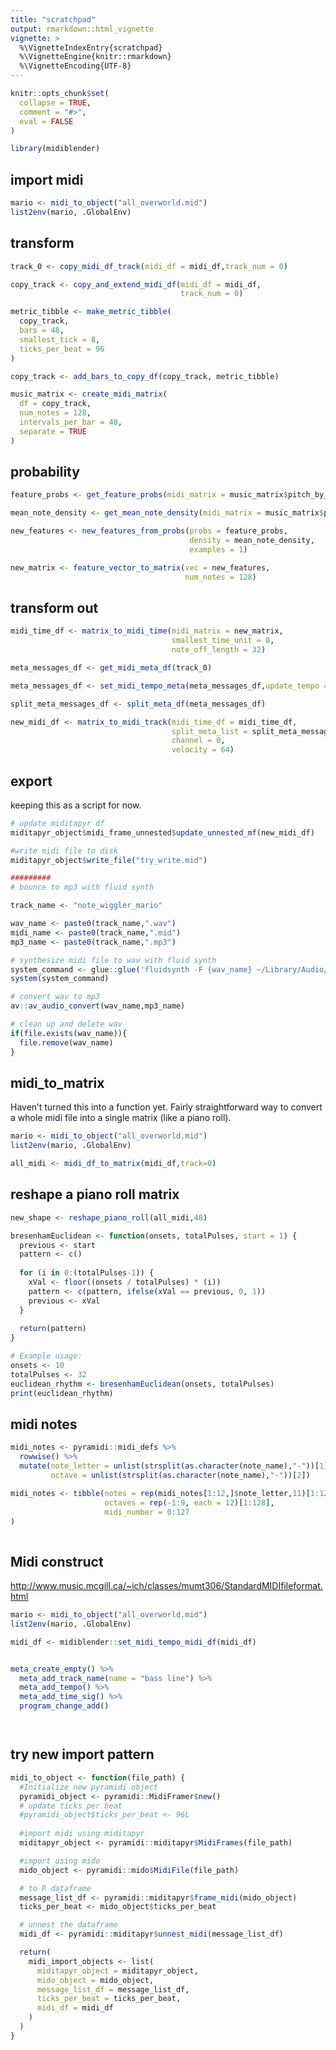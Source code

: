 ```yaml
---
title: "scratchpad"
output: rmarkdown::html_vignette
vignette: >
  %\VignetteIndexEntry{scratchpad}
  %\VignetteEngine{knitr::rmarkdown}
  %\VignetteEncoding{UTF-8}
---
```


```r
knitr::opts_chunk$set(
  collapse = TRUE,
  comment = "#>",
  eval = FALSE
)
```

```r
library(midiblender)
```


## import midi

```r
mario <- midi_to_object("all_overworld.mid")
list2env(mario, .GlobalEnv)
```

## transform

```r
track_0 <- copy_midi_df_track(midi_df = midi_df,track_num = 0)

copy_track <- copy_and_extend_midi_df(midi_df = midi_df,
                                      track_num = 0)

metric_tibble <- make_metric_tibble(
  copy_track,
  bars = 48,
  smallest_tick = 8,
  ticks_per_beat = 96
)

copy_track <- add_bars_to_copy_df(copy_track, metric_tibble)

music_matrix <- create_midi_matrix(
  df = copy_track,
  num_notes = 128,
  intervals_per_bar = 48,
  separate = TRUE
)
```

## probability

```r

feature_probs <- get_feature_probs(midi_matrix = music_matrix$pitch_by_time_matrix)

mean_note_density <- get_mean_note_density(midi_matrix = music_matrix$pitch_by_time_matrix)

new_features <- new_features_from_probs(probs = feature_probs,
                                        density = mean_note_density,
                                        examples = 1)

new_matrix <- feature_vector_to_matrix(vec = new_features,
                                       num_notes = 128)

```


## transform out

```r

midi_time_df <- matrix_to_midi_time(midi_matrix = new_matrix,
                                    smallest_time_unit = 8,
                                    note_off_length = 32)

meta_messages_df <- get_midi_meta_df(track_0)

meta_messages_df <- set_midi_tempo_meta(meta_messages_df,update_tempo = 500000)

split_meta_messages_df <- split_meta_df(meta_messages_df)

new_midi_df <- matrix_to_midi_track(midi_time_df = midi_time_df,
                                    split_meta_list = split_meta_messages_df,
                                    channel = 0,
                                    velocity = 64)
```


## export

keeping this as a script for now.

```r

# update miditapyr df
miditapyr_object$midi_frame_unnested$update_unnested_mf(new_midi_df)

#write midi file to disk
miditapyr_object$write_file("try_write.mid")

#########
# bounce to mp3 with fluid synth

track_name <- "note_wiggler_mario"

wav_name <- paste0(track_name,".wav")
midi_name <- paste0(track_name,".mid")
mp3_name <- paste0(track_name,".mp3")

# synthesize midi file to wav with fluid synth
system_command <- glue::glue('fluidsynth -F {wav_name} ~/Library/Audio/Sounds/Banks/nintendo_soundfont.sf2 {midi_name}')
system(system_command)

# convert wav to mp3
av::av_audio_convert(wav_name,mp3_name)

# clean up and delete wav
if(file.exists(wav_name)){
  file.remove(wav_name)
}
```


## midi_to_matrix

Haven't turned this into a function yet. Fairly straightforward way to convert a whole midi file into a single matrix (like a piano roll).

```r
mario <- midi_to_object("all_overworld.mid")
list2env(mario, .GlobalEnv)

all_midi <- midi_df_to_matrix(midi_df,track=0)


```

## reshape a piano roll matrix

```r
new_shape <- reshape_piano_roll(all_midi,48)
```


```r
bresenhamEuclidean <- function(onsets, totalPulses, start = 1) {
  previous <- start
  pattern <- c()
  
  for (i in 0:(totalPulses-1)) {
    xVal <- floor((onsets / totalPulses) * (i))
    pattern <- c(pattern, ifelse(xVal == previous, 0, 1))
    previous <- xVal
  }
  
  return(pattern)
}

# Example usage:
onsets <- 10
totalPulses <- 32
euclidean_rhythm <- bresenhamEuclidean(onsets, totalPulses)
print(euclidean_rhythm)
```


## midi notes

```r
midi_notes <- pyramidi::midi_defs %>%
  rowwise() %>%
  mutate(note_letter = unlist(strsplit(as.character(note_name),"-"))[1],
         octave = unlist(strsplit(as.character(note_name),"-"))[2])

midi_notes <- tibble(notes = rep(midi_notes[1:12,]$note_letter,11)[1:128],
                     octaves = rep(-1:9, each = 12)[1:128],
                     midi_number = 0:127
)
     
```


## Midi construct

<http://www.music.mcgill.ca/~ich/classes/mumt306/StandardMIDIfileformat.html>


```r
mario <- midi_to_object("all_overworld.mid")
list2env(mario, .GlobalEnv)

midi_df <- midiblender::set_midi_tempo_midi_df(midi_df)


meta_create_empty() %>%
  meta_add_track_name(name = "bass line") %>%
  meta_add_tempo() %>%
  meta_add_time_sig() %>%
  program_change_add()




```



## try new import pattern

```r


midi_to_object <- function(file_path) {
  #Initialize new pyramidi object
  pyramidi_object <- pyramidi::MidiFramer$new()
  # update ticks per beat
  #pyramidi_object$ticks_per_beat <- 96L
  
  #import midi using miditapyr
  miditapyr_object <- pyramidi::miditapyr$MidiFrames(file_path)

  #import using mido
  mido_object <- pyramidi::mido$MidiFile(file_path)

  # to R dataframe
  message_list_df <- pyramidi::miditapyr$frame_midi(mido_object)
  ticks_per_beat <- mido_object$ticks_per_beat

  # unnest the dataframe
  midi_df <- pyramidi::miditapyr$unnest_midi(message_list_df)

  return(
    midi_import_objects <- list(
      miditapyr_object = miditapyr_object,
      mido_object = mido_object,
      message_list_df = message_list_df,
      ticks_per_beat = ticks_per_beat,
      midi_df = midi_df
    )
  )
}

```

